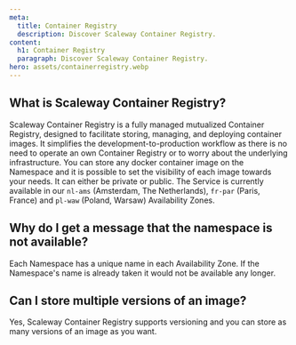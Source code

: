 ```yaml
---
meta:
  title: Container Registry
  description: Discover Scaleway Container Registry.
content:
  h1: Container Registry
  paragraph: Discover Scaleway Container Registry.
hero: assets/containerregistry.webp
---
```


## What is Scaleway Container Registry?

Scaleway Container Registry is a fully managed mutualized Container Registry, designed to facilitate storing, managing, and deploying container images. It simplifies the development-to-production workflow as there is no need to operate an own Container Registry or to worry about the underlying infrastructure.
You can store any docker container image on the Namespace and it is possible to set the visibility of each image towards your needs. It can either be private or public.
The Service is currently available in our `nl-ams` (Amsterdam, The Netherlands), `fr-par` (Paris, France) and `pl-waw` (Poland, Warsaw) Availability Zones.

## Why do I get a message that the namespace is not available?

Each Namespace has a unique name in each Availability Zone. If the Namespace's name is already taken it would not be available any longer.

## Can I store multiple versions of an image?

Yes, Scaleway Container Registry supports versioning and you can store as many versions of an image as you want.
